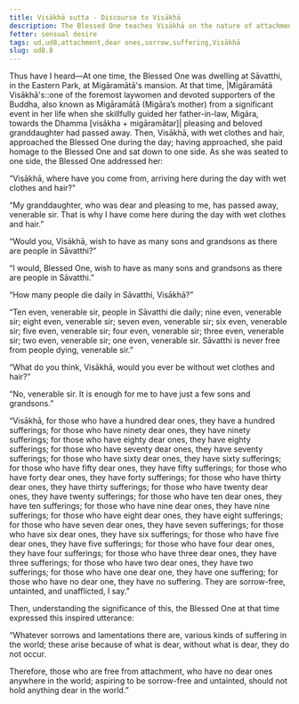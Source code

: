 ```yaml
---
title: Visākhā sutta - Discourse to Visākhā
description: The Blessed One teaches Visākhā on the nature of attachment and suffering.
fetter: sensual desire
tags: ud,ud8,attachment,dear ones,sorrow,suffering,Visākhā
slug: ud8.8
---
```


Thus have I heard—At one time, the Blessed One was dwelling at Sāvatthi, in the Eastern Park, at Migāramātā's mansion. At that time, |Migāramātā Visākhā's::one of the foremost laywomen and devoted supporters of the Buddha, also known as Migāramātā (Migāra’s mother) from a significant event in her life when she skillfully guided her father-in-law, Migāra, towards the Dhamma [visākha + migāramātar]| pleasing and beloved granddaughter had passed away. Then, Visākhā, with wet clothes and hair, approached the Blessed One during the day; having approached, she paid homage to the Blessed One and sat down to one side. As she was seated to one side, the Blessed One addressed her:

“Visākhā, where have you come from, arriving here during the day with wet clothes and hair?" 

“My granddaughter, who was dear and pleasing to me, has passed away, venerable sir. That is why I have come here during the day with wet clothes and hair.”

“Would you, Visākhā, wish to have as many sons and grandsons as there are people in Sāvatthi?”

“I would, Blessed One, wish to have as many sons and grandsons as there are people in Sāvatthi.”

“How many people die daily in Sāvatthi, Visākhā?”

“Ten even, venerable sir, people in Sāvatthi die daily; nine even, venerable sir; eight even, venerable sir; seven even, venerable sir; six even, venerable sir; five even, venerable sir; four even, venerable sir; three even, venerable sir; two even, venerable sir; one even, venerable sir. Sāvatthi is never free from people dying, venerable sir.”

“What do you think, Visākhā, would you ever be without wet clothes and hair?”

“No, venerable sir. It is enough for me to have just a few sons and grandsons.”

“Visākhā, for those who have a hundred dear ones, they have a hundred sufferings; for those who have ninety dear ones, they have ninety sufferings; for those who have eighty dear ones, they have eighty sufferings; for those who have seventy dear ones, they have seventy sufferings; for those who have sixty dear ones, they have sixty sufferings; for those who have fifty dear ones, they have fifty sufferings; for those who have forty dear ones, they have forty sufferings; for those who have thirty dear ones, they have thirty sufferings; for those who have twenty dear ones, they have twenty sufferings; for those who have ten dear ones, they have ten sufferings; for those who have nine dear ones, they have nine sufferings; for those who have eight dear ones, they have eight sufferings; for those who have seven dear ones, they have seven sufferings; for those who have six dear ones, they have six sufferings; for those who have five dear ones, they have five sufferings; for those who have four dear ones, they have four sufferings; for those who have three dear ones, they have three sufferings; for those who have two dear ones, they have two sufferings; for those who have one dear one, they have one suffering; for those who have no dear one, they have no suffering. They are sorrow-free, untainted, and unafflicted, I say.”

Then, understanding the significance of this, the Blessed One at that time expressed this inspired utterance:

“Whatever sorrows and lamentations there are,
various kinds of suffering in the world;
these arise because of what is dear,
without what is dear, they do not occur.

Therefore, those who are free from attachment,
who have no dear ones anywhere in the world;
aspiring to be sorrow-free and untainted,
should not hold anything dear in the world.”